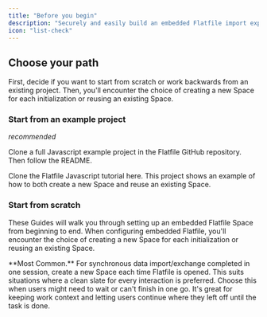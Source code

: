 ```yaml
---
title: "Before you begin"
description: "Securely and easily build an embedded Flatfile import experience into your javascript application."
icon: "list-check"
---
```


## Choose your path

First, decide if you want to start from scratch or work backwards from an existing project. Then, you'll encounter the choice of creating a new Space for each initialization or reusing an existing Space.

### Start from an example project

_recommended_

Clone a full Javascript example project in the Flatfile GitHub repository. Then follow the README.

<CardGroup cols={1}>
  <Card
    title="create-flatfile-javascript"
    icon="js"
    href="https://github.com/FlatFilers/create-flatfile-javascript"
  >
    Clone the Flatfile Javascript tutorial here. This project shows an example
    of how to both create a new Space and reuse an existing Space.
  </Card>
</CardGroup>

### Start from scratch

These Guides will walk you through setting up an embedded Flatfile Space from beginning to end. When configuring embedded Flatfile, you'll encounter the choice of creating a new Space for each initialization or reusing an existing Space.

<CardGroup cols={2}>
  <Card title="Embed a new Space" icon="plus" href="../javascript/new_space">
    **Most Common.** For synchronous data import/exchange completed in one
    session, create a new Space each time Flatfile is opened. This suits
    situations where a clean slate for every interaction is preferred.
  </Card>
  <Card
    title="Reuse an existing Space"
    icon="recycle"
    href="../javascript/reuse_space"
  >
    Choose this when users might need to wait or can't finish in one go. It's
    great for keeping work context and letting users continue where they left
    off until the task is done.
  </Card>
</CardGroup>
